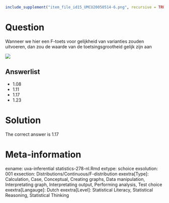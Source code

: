 ```{r, echo = FALSE, results = "hide"}
include_supplement("item_file_id15_UMCU20050514-6.png", recursive = TRUE)
```
Question
========

Wanneer we hier een F-toets voor gelijkheid van varianties zouden uitvoeren, dan zou de waarde van de toetsingsgrootheid gelijk zijn aan 


![](item_file_id15_UMCU20050514-6.png)

Answerlist
----------
* 1.08
* 1.11
* 1.17
* 1.23

Solution
========

The correct answer is  1.17 

Meta-information
================
exname: uva-inferential statistics-278-nl.Rmd 
extype: schoice 
exsolution: 001 
exsection: Distributions/Continuous/F-distribution
exextra[Type]: Calculation, Case, Conceptual, Creating graphs, Data manipulation, Interpretating graph, Interpretating output, Performing analysis, Test choice 
exextra[Langauge]: Dutch 
exextra[Level]: Statistical Literacy, Statistical Reasoning, Statistical Thinking 
